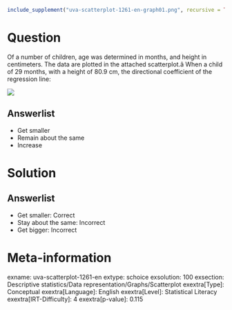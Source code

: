 ```r
include_supplement("uva-scatterplot-1261-en-graph01.png", recursive = TRUE)
```

Question
========

Of a number of children, age was determined in months, and height in centimeters. The data are plotted in the attached scatterplot.â When a child of 29 months, with a height of 80.9 cm, the directional coefficient of the regression line:

![](uva-scatterplot-1261-en-graph01.png)

Answerlist
----------

* Get smaller
* Remain about the same
* Increase

Solution
========

Answerlist
----------

* Get smaller: Correct
* Stay about the same: Incorrect
* Get bigger: Incorrect

Meta-information
================
exname: uva-scatterplot-1261-en
extype: schoice
exsolution: 100
exsection: Descriptive statistics/Data representation/Graphs/Scatterplot
exextra[Type]: Conceptual
exextra[Language]: English
exextra[Level]: Statistical Literacy
exextra[IRT-Difficulty]: 4
exextra[p-value]: 0.115

